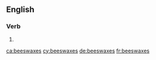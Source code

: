 ==English==

===Verb===
{{head|en|verb form}}

# {{en-third-person singular of|beeswax}}

[[ca:beeswaxes]]
[[cy:beeswaxes]]
[[de:beeswaxes]]
[[fr:beeswaxes]]